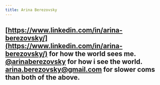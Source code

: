 ```yaml
---
title: Arina Berezovsky
---
```


[https://www.linkedin.com/in/arina-berezovsky/](https://www.linkedin.com/in/arina-berezovsky/) for how the world sees me.
[@arinaberezovsky](https://twitter.com/arinaberezovsky) for how i see the world.
[arina.berezovsky@gmail.com](mailto:arina.berezovsky@gmail.com) for slower coms than both of the above.
---
